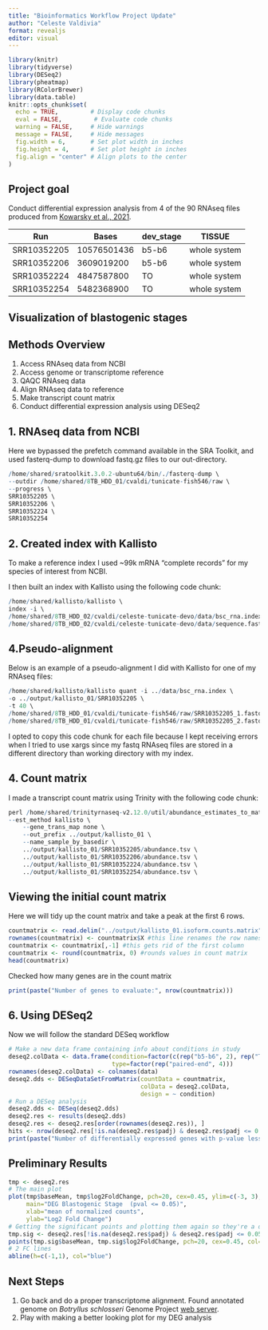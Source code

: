 ```yaml
---
title: "Bioinformatics Workflow Project Update"
author: "Celeste Valdivia"
format: revealjs
editor: visual
---
```


```r
library(knitr)
library(tidyverse)
library(DESeq2)
library(pheatmap)
library(RColorBrewer)
library(data.table)
knitr::opts_chunk$set(
  echo = TRUE,         # Display code chunks
  eval = FALSE,         # Evaluate code chunks
  warning = FALSE,     # Hide warnings
  message = FALSE,     # Hide messages
  fig.width = 6,       # Set plot width in inches
  fig.height = 4,      # Set plot height in inches
  fig.align = "center" # Align plots to the center
)
```

## Project goal

Conduct differential expression analysis from 4 of the 90 RNAseq files produced from [Kowarsky et al., 2021](https://doi.org/10.1016/j.celrep.2020.108681).

| Run         | Bases       | dev_stage | TISSUE       |
|-------------|-------------|-----------|--------------|
| SRR10352205 | 10576501436 | b5-b6     | whole system |
| SRR10352206 | 3609019200  | b5-b6     | whole system |
| SRR10352224 | 4847587800  | TO        | whole system |
| SRR10352254 | 5482368900  | TO        | whole system |

## Visualization of blastogenic stages {background-image="https://github.com/valeste/valeste.github.io/blob/master/assets/img/sex_asex_devo_TO_b5.jpeg?raw=true" background-size="700px"}

## Methods Overview

1.  Access RNAseq data from NCBI
2.  Access genome or transcriptome reference
3.  QAQC RNAseq data
4.  Align RNAseq data to reference
5.  Make transcript count matrix
6.  Conduct differential expression analysis using DESeq2

## 1. RNAseq data from NCBI

Here we bypassed the prefetch command available in the SRA Toolkit, and used fasterq-dump to download fastq.gz files to our out-directory.

```r
/home/shared/sratoolkit.3.0.2-ubuntu64/bin/./fasterq-dump \
--outdir /home/shared/8TB_HDD_01/cvaldi/tunicate-fish546/raw \
--progress \
SRR10352205 \
SRR10352206 \
SRR10352224 \
SRR10352254
```

## 2. Created index with Kallisto

To make a reference index I used \~99k mRNA "complete records" for my species of interest from NCBI.

I then built an index with Kallisto using the following code chunk:

```r
/home/shared/kallisto/kallisto \
index -i \
/home/shared/8TB_HDD_02/cvaldi/celeste-tunicate-devo/data/bsc_rna.index \
/home/shared/8TB_HDD_02/cvaldi/celeste-tunicate-devo/data/sequence.fasta
```

## 4.Pseudo-alignment

Below is an example of a pseudo-alignment I did with Kallisto for one of my RNAseq files:

```r
/home/shared/kallisto/kallisto quant -i ../data/bsc_rna.index \
-o ../output/kallisto_01/SRR10352205 \
-t 40 \
/home/shared/8TB_HDD_01/cvaldi/tunicate-fish546/raw/SRR10352205_1.fastq \
/home/shared/8TB_HDD_01/cvaldi/tunicate-fish546/raw/SRR10352205_2.fastq
```

I opted to copy this code chunk for each file because I kept receiving errors when I tried to use xargs since my fastq RNAseq files are stored in a different directory than working directory with my index.

## 4. Count matrix

I made a transcript count matrix using Trinity with the following code chunk:

```r
perl /home/shared/trinityrnaseq-v2.12.0/util/abundance_estimates_to_matrix.pl \
--est_method kallisto \
    --gene_trans_map none \
    --out_prefix ../output/kallisto_01 \
    --name_sample_by_basedir \
    ../output/kallisto_01/SRR10352205/abundance.tsv \
    ../output/kallisto_01/SRR10352206/abundance.tsv \
    ../output/kallisto_01/SRR10352224/abundance.tsv \
    ../output/kallisto_01/SRR10352254/abundance.tsv \
```


## Viewing the initial count matrix
Here we will tidy up the count matrix and take a peak at the first 6 rows.

```r
countmatrix <- read.delim("../output/kallisto_01.isoform.counts.matrix", header = TRUE, sep = '\t')
rownames(countmatrix) <- countmatrix$X #this line renames the row names from 1-n to the value of the first column called x
countmatrix <- countmatrix[,-1] #this gets rid of the first column
countmatrix <- round(countmatrix, 0) #rounds values in count matrix
head(countmatrix)
```

Checked how many genes are in the count matrix
```r
print(paste("Number of genes to evaluate:", nrow(countmatrix)))
```

## 6. Using DESeq2 
Now we will follow the standard DESeq workflow
```r
# Make a new data frame containing info about conditions in study
deseq2.colData <- data.frame(condition=factor(c(rep("b5-b6", 2), rep("TO", 2))), 
                             type=factor(rep("paired-end", 4)))
rownames(deseq2.colData) <- colnames(data)
deseq2.dds <- DESeqDataSetFromMatrix(countData = countmatrix,
                                     colData = deseq2.colData, 
                                     design = ~ condition)
# Run a DESeq analysis
deseq2.dds <- DESeq(deseq2.dds)
deseq2.res <- results(deseq2.dds)
deseq2.res <- deseq2.res[order(rownames(deseq2.res)), ]
hits <- nrow(deseq2.res[!is.na(deseq2.res$padj) & deseq2.res$padj <= 0.05, ])
print(paste("Number of differentially expressed genes with p-value less than 0.05:", hits))
```

## Preliminary Results
```r
tmp <- deseq2.res
# The main plot
plot(tmp$baseMean, tmp$log2FoldChange, pch=20, cex=0.45, ylim=c(-3, 3), log="x", col="darkgray",
     main="DEG Blastogenic Stage  (pval <= 0.05)",
     xlab="mean of normalized counts",
     ylab="Log2 Fold Change")
# Getting the significant points and plotting them again so they're a different color
tmp.sig <- deseq2.res[!is.na(deseq2.res$padj) & deseq2.res$padj <= 0.05, ]
points(tmp.sig$baseMean, tmp.sig$log2FoldChange, pch=20, cex=0.45, col="red")
# 2 FC lines
abline(h=c(-1,1), col="blue")
```

## Next Steps

1. Go back and do a proper transcriptome alignment. Found annotated genome on *Botryllus schlosseri* Genome Project [web server](http://botryllus.stanford.edu/botryllusgenome/download/).
2. Play with making a better looking plot for my DEG analysis


